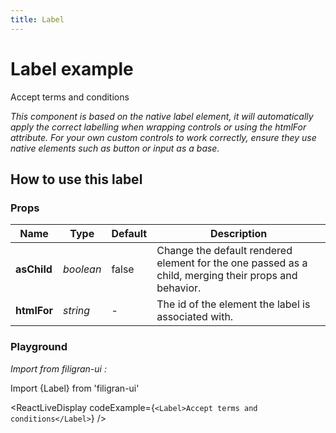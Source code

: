 ```yaml
---
title: Label
---
```


# Label example

<div>
  <Label htmlFor="terms">Accept terms and conditions</Label>
</div>

_This component is based on the native label element, it will automatically apply the correct labelling when wrapping controls or using the htmlFor attribute. For your own custom controls to work correctly, ensure they use native elements such as button or input as a base._

## How to use this label

### Props

| Name        | Type      | Default | Description                                                                                          |
| ----------- | --------- | ------- | ---------------------------------------------------------------------------------------------------- |
| **asChild** | _boolean_ | false   | Change the default rendered element for the one passed as a child, merging their props and behavior. |
| **htmlFor** | _string_  | -       | The id of the element the label is associated with.                                                  |

### Playground

_Import from filigran-ui :_

Import \{Label\} from 'filigran-ui'

<ReactLiveDisplay
  codeExample={`
             <Label>Accept terms and conditions</Label>
        `}
/>
